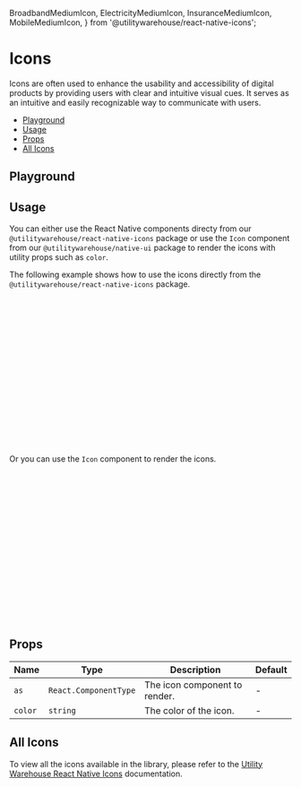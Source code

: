  BroadbandMediumIcon,
  ElectricityMediumIcon,
  InsuranceMediumIcon,
  MobileMediumIcon,
} from '@utilitywarehouse/react-native-icons';

<BackToTopButton />

<Meta title="Components / Icons" />

# Icons

Icons are often used to enhance the usability and accessibility of digital products by providing users with clear and intuitive visual cues. It serves as an intuitive and easily recognizable way to communicate with users.

- [Playground](#playground)
- [Usage](#usage)
- [Props](#props)
- [All Icons](#all-icons)

## Playground

<Canvas of={Stories.Playground} />

<Controls of={Stories.Playground} />

## Usage

You can either use the React Native components directy from our `@utilitywarehouse/react-native-icons` package or use the `Icon`
component from our `@utilitywarehouse/native-ui` package to render the icons with utility props such as `color`.

The following example shows how to use the icons directly from the `@utilitywarehouse/react-native-icons` package.

<UsageWrap>
  <Center>
    <Flex direction="row" space="xl">
      <ElectricityMediumIcon color={colorsCommon.serviceElectricity} />
      <MobileMediumIcon color={colorsCommon.serviceMobile} />
      <BroadbandMediumIcon color={colorsCommon.serviceLandline} />
      <InsuranceMediumIcon color={colorsCommon.serviceInsurance} />
    </Flex>
  </Center>
</UsageWrap>

```jsx
import { Flex, Icon, color } from '@utilitywarehouse/native-ui';
import {
  ElectricityMediumIcon,
  MobileMediumIcon,
  BroadbandMediumIcon,
  InsuranceMediumIcon,
} from '@utilitywarehouse/react-native-icons';

const MyComponent = () => {
  return (
    <Flex space="xl">
      <ElectricityMediumIcon color="$serviceElectricity" />
      <MobileMediumIcon color="$serviceMobile" />
      <BroadbandMediumIcon color="$serviceLandline" />
      <InsuranceMediumIcon color="$serviceInsurance" />
    </Flex>
  );
};
```

Or you can use the `Icon` component to render the icons.

```jsx
import { Flex, Icon, color } from '@utilitywarehouse/native-ui';
import {
  ElectricityMediumIcon,
  MobileMediumIcon,
  BroadbandMediumIcon,
  InsuranceMediumIcon,
} from '@utilitywarehouse/react-native-icons';

const MyComponent = () => {
  return (
    <Flex space="xl">
      <Icon as={ElectricityMediumIcon} color="$serviceElectricity" />
      <Icon as={MobileMediumIcon} color="$serviceMobile" />
      <Icon as={BroadbandMediumIcon} color="$serviceLandline" />
      <Icon as={InsuranceMediumIcon} color="$serviceInsurance" />
    </Flex>
  );
};
```

## Props

| Name    | Type                  | Description                   | Default |
| ------- | --------------------- | ----------------------------- | ------- |
| `as`    | `React.ComponentType` | The icon component to render. | -       |
| `color` | `string`              | The color of the icon.        | -       |

## All Icons

To view all the icons available in the library, please refer to the [Utility Warehouse React Native Icons](https://uw-icons.vercel.app/) documentation.
